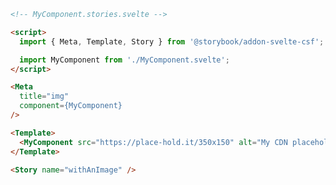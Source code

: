 ```html
<!-- MyComponent.stories.svelte -->

<script>
  import { Meta, Template, Story } from '@storybook/addon-svelte-csf';

  import MyComponent from './MyComponent.svelte';
</script>

<Meta
  title="img"
  component={MyComponent}
/>

<Template>
  <MyComponent src="https://place-hold.it/350x150" alt="My CDN placeholder" />
</Template>

<Story name="withAnImage" />
```